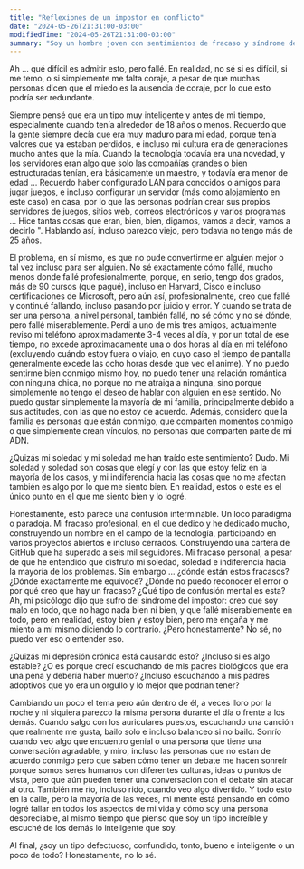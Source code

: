 ```yaml
---
title: "Reflexiones de un impostor en conflicto"
date: "2024-05-26T21:31:00-03:00"
modifiedTime: "2024-05-26T21:31:00-03:00"
summary: "Soy un hombre joven con sentimientos de fracaso y síndrome del impostor, tratando de entender dónde me equivoqué a pesar de mis logros."
---
```


Ah ... qué difícil es admitir esto, pero fallé. En realidad, no sé si es difícil, si me temo, o si simplemente me falta coraje, a pesar de que muchas personas dicen que el miedo es la ausencia de coraje, por lo que esto podría ser redundante.

Siempre pensé que era un tipo muy inteligente y antes de mi tiempo, especialmente cuando tenía alrededor de 18 años o menos. Recuerdo que la gente siempre decía que era muy maduro para mi edad, porque tenía valores que ya estaban perdidos, e incluso mi cultura era de generaciones mucho antes que la mía. Cuando la tecnología todavía era una novedad, y los servidores eran algo que solo las compañías grandes o bien estructuradas tenían, era básicamente un maestro, y todavía era menor de edad ... Recuerdo haber configurado LAN para conocidos o amigos para jugar juegos, e incluso configurar un servidor (más como alojamiento en este caso) en casa, por lo que las personas podrían crear sus propios servidores de juegos, sitios web, correos electrónicos y varios programas ... Hice tantas cosas que eran, bien, bien, digamos, vamos a decir, vamos a decirlo ". Hablando así, incluso parezco viejo, pero todavía no tengo más de 25 años.

El problema, en sí mismo, es que no pude convertirme en alguien mejor o tal vez incluso para ser alguien. 
No sé exactamente cómo fallé, mucho menos donde fallé profesionalmente, porque, en serio, tengo dos grados, más de 90 cursos (que pagué), incluso en Harvard, Cisco e incluso certificaciones de Microsoft, pero aún así, profesionalmente, creo que fallé y continué fallando, incluso pasando por juicio y error. Y cuando se trata de ser una persona, a nivel personal, también fallé, no sé cómo y no sé dónde, pero fallé miserablemente.
Perdí a uno de mis tres amigos, actualmente reviso mi teléfono aproximadamente 3-4 veces al día, y por un total de ese tiempo, no excede aproximadamente una o dos horas al día en mi teléfono (excluyendo cuándo estoy fuera o viajo, en cuyo caso el tiempo de pantalla generalmente excede las ocho horas desde que veo el anime). Y no puedo sentirme bien conmigo mismo hoy, no puedo tener una relación romántica con ninguna chica, no porque no me atraiga a ninguna, sino porque simplemente no tengo el deseo de hablar con alguien en ese sentido. No puedo gustar simplemente la mayoría de mi familia, principalmente debido a sus actitudes, con las que no estoy de acuerdo. Además, considero que la familia es personas que están conmigo, que comparten momentos conmigo o que simplemente crean vínculos, no personas que comparten parte de mi ADN.

¿Quizás mi soledad y mi soledad me han traído este sentimiento? Dudo.
Mi soledad y soledad son cosas que elegí y con las que estoy feliz en la mayoría de los casos, y mi indiferencia hacia las cosas que no me afectan también es algo por lo que me siento bien. En realidad, estos o este es el único punto en el que me siento bien y lo logré.

Honestamente, esto parece una confusión interminable. Un loco paradigma o paradoja.
Mi fracaso profesional, en el que dedico y he dedicado mucho, construyendo un nombre en el campo de la tecnología, participando en varios proyectos abiertos e incluso cerrados. Construyendo una cartera de GitHub que ha superado a seis mil seguidores. Mi fracaso personal, a pesar de que he entendido que disfruto mi soledad, soledad e indiferencia hacia la mayoría de los problemas. Sin embargo ... ¿dónde están estos fracasos? ¿Dónde exactamente me equivocé? ¿Dónde no puedo reconocer el error o por qué creo que hay un fracaso? ¿Qué tipo de confusión mental es esta?
Ah, mi psicólogo dijo que sufro del síndrome del impostor: creo que soy malo en todo, que no hago nada bien ni bien, y que fallé miserablemente en todo, pero en realidad, estoy bien y estoy bien, pero me engaña y me miento a mí mismo diciendo lo contrario. ¿Pero honestamente? No sé, no puedo ver eso o entender eso.

¿Quizás mi depresión crónica está causando esto? ¿Incluso si es algo estable? ¿O es porque crecí escuchando de mis padres biológicos que era una pena y debería haber muerto? ¿Incluso escuchando a mis padres adoptivos que yo era un orgullo y lo mejor que podrían tener?

Cambiando un poco el tema pero aún dentro de él, a veces lloro por la noche y ni siquiera parezco la misma persona durante el día o frente a los demás.
Cuando salgo con los auriculares puestos, escuchando una canción que realmente me gusta, bailo solo e incluso balanceo si no bailo. Sonrío cuando veo algo que encuentro genial o una persona que tiene una conversación agradable, y miro, incluso las personas que no están de acuerdo conmigo pero que saben cómo tener un debate me hacen sonreír porque somos seres humanos con diferentes culturas, ideas o puntos de vista, pero que aún pueden tener una conversación con el debate sin atacar al otro. También me río, incluso rido, cuando veo algo divertido. Y todo esto en la calle, pero la mayoría de las veces, mi mente está pensando en cómo logré fallar en todos los aspectos de mi vida y cómo soy una persona despreciable, al mismo tiempo que pienso que soy un tipo increíble y escuché de los demás lo inteligente que soy.

Al final, ¿soy un tipo defectuoso, confundido, tonto, bueno e inteligente o un poco de todo? Honestamente, no lo sé.